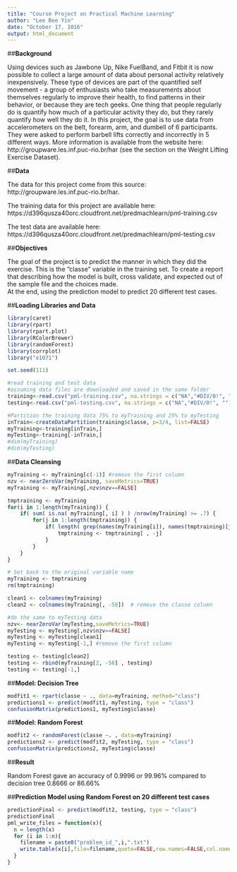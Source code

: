 ```yaml
---
title: "Course Project on Practical Machine Learning"
author: "Lee Bee Yin"
date: "October 17, 2016"
output: html_document
---
```


##**Background**

Using devices such as Jawbone Up, Nike FuelBand, and Fitbit it is now possible to collect a large amount of data about personal activity relatively inexpensively. These type of devices are part of the quantified self movement - a group of enthusiasts who take measurements about themselves regularly to improve their health, to find patterns in their behavior, or because they are tech geeks. One thing that people regularly do is quantify how much of a particular activity they do, but they rarely quantify how well they do it. In this project, the goal is to use data from accelerometers on the belt, forearm, arm, and dumbell of 6 participants. They were asked to perform barbell lifts correctly and incorrectly in 5 different ways. More information is available from the website here: http://groupware.les.inf.puc-rio.br/har (see the section on the Weight Lifting Exercise Dataset).

##**Data**

The data for this project come from this source: http://groupware.les.inf.puc-rio.br/har. 

The training data for this project are available here:
https://d396qusza40orc.cloudfront.net/predmachlearn/pml-training.csv

The test data are available here:
https://d396qusza40orc.cloudfront.net/predmachlearn/pml-testing.csv

##**Objectives**

The goal of the project is to predict the manner in which they did the exercise. This is the "classe" variable in the training set. 
To create a report that describing how the model is built, cross validate, and expected out of the sample file and the choices made.  
At the end, using the prediction model to predict 20 different test cases.

##**Loading Libraries and Data**

```r
library(caret)
library(rpart)
library(rpart.plot)
library(RColorBrewer)
library(randomForest)
library(corrplot)
library("e1071")

set.seed(111)

#read training and test data
#assuming data files are downloaded and saved in the same folder
training<-read.csv("pml-training.csv", na.strings = c("NA","#DIV/0!", ""))
testing<-read.csv("pml-testing.csv", na.strings = c("NA","#DIV/0!", ""))

#Partition the training data 75% to myTraining and 25% to myTesting
inTrain<-createDataPartition(training$classe, p=3/4, list=FALSE)
myTraining<-training[inTrain,]
myTesting<-training[-inTrain,]
#dim(myTraining)
#dim(myTesting)
```

##**Data Cleansing**

```r
myTraining <- myTraining[c(-1)] #remove the first column
nzv <- nearZeroVar(myTraining, saveMetrics=TRUE)
myTraining <- myTraining[,nzv$nzv==FALSE]

tmptraining <- myTraining
for(i in 1:length(myTraining)) {
    if( sum( is.na( myTraining[, i] ) ) /nrow(myTraining) >= .7) {
        for(j in 1:length(tmptraining)) {
            if( length( grep(names(myTraining[i]), names(tmptraining)[j]) ) == 1)  {
                tmptraining <- tmptraining[ , -j]
            }   
        } 
    }
}

# Set back to the original variable name
myTraining <- tmptraining
rm(tmptraining)

clean1 <- colnames(myTraining)
clean2 <- colnames(myTraining[, -58])  # remove the classe column

#do the same to myTesting data
nzv<- nearZeroVar(myTesting,saveMetrics=TRUE)
myTesting <- myTesting[,nzv$nzv==FALSE]
myTesting <- myTesting[clean1]
myTesting <- myTesting[-1,] #remove the first column

testing <- testing[clean2]             
testing <- rbind(myTraining[2, -58] , testing) 
testing <- testing[-1,]
```

##**Model: Decision Tree**

```r
modfit1 <- rpart(classe ~ ., data=myTraining, method="class")
predictions1 <- predict(modfit1, myTesting, type = "class")
confusionMatrix(predictions1, myTesting$classe)

```

##**Model: Random Forest**

```r
modfit2 <- randomForest(classe ~. , data=myTraining)
predictions2 <- predict(modfit2, myTesting, type = "class")
confusionMatrix(predictions2, myTesting$classe)
```

##**Result**

Random Forest gave an accuracy of 0.9996 or 99.96% compared to decision tree 0.8666 or 86.66%

##**Prediction Model using Random Forest on 20 different test cases**

```r
predictionFinal <- predict(modfit2, testing, type = "class")
predictionFinal
pml_write_files = function(x){
  n = length(x) 
  for (i in 1:n){
    filename = paste0("problem_id_",i,".txt")
    write.table(x[i],file=filename,quote=FALSE,row.names=FALSE,col.names=FALSE) 
  } 
}
```
